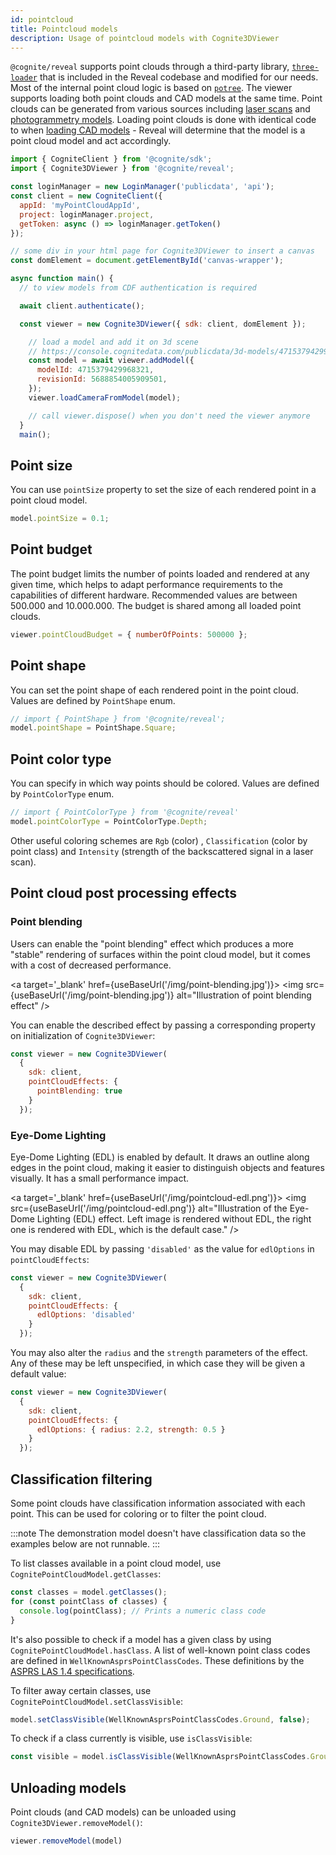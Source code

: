 ```yaml
---
id: pointcloud
title: Pointcloud models
description: Usage of pointcloud models with Cognite3DViewer
---
```



`@cognite/reveal` supports point clouds through a third-party library, [`three-loader`](https://github.com/pnext/three-loader) that is
included in the Reveal codebase and modified for our needs. Most of the internal point cloud logic is based on [`potree`](https://github.com/potree/potree/).
The viewer supports loading both point clouds and CAD models at the same time. Point clouds can be generated from various sources including
[laser scans](https://en.wikipedia.org/wiki/Laser_scanning) and [photogrammetry models](https://en.wikipedia.org/wiki/Photogrammetry).
Loading point clouds is done with identical code to when [loading CAD models](./cad-basic) - Reveal will determine that the model
is a point cloud model and act accordingly.


<DemoWrapper modelType="pointcloud" />

```jsx
import { CogniteClient } from '@cognite/sdk';
import { Cognite3DViewer } from '@cognite/reveal';

const loginManager = new LoginManager('publicdata', 'api');
const client = new CogniteClient({
  appId: 'myPointCloudAppId',
  project: loginManager.project,
  getToken: async () => loginManager.getToken()
});

// some div in your html page for Cognite3DViewer to insert a canvas
const domElement = document.getElementById('canvas-wrapper');

async function main() {
  // to view models from CDF authentication is required

  await client.authenticate();

  const viewer = new Cognite3DViewer({ sdk: client, domElement });

    // load a model and add it on 3d scene
    // https://console.cognitedata.com/publicdata/3d-models/4715379429968321/revisions/5688854005909501
    const model = await viewer.addModel({
      modelId: 4715379429968321,
      revisionId: 5688854005909501,
    });
    viewer.loadCameraFromModel(model);

    // call viewer.dispose() when you don't need the viewer anymore
  }
  main();
```

## Point size

You can use `pointSize` property to set the size of each rendered point in a point cloud model.

```js runnable-4x
model.pointSize = 0.1;
```

## Point budget

The point budget limits the number of points loaded and rendered at any given time,
which helps to adapt performance requirements to the capabilities of different hardware.
Recommended values are between 500.000 and 10.000.000. The budget is shared among all
loaded point clouds.

```js runnable-4x
viewer.pointCloudBudget = { numberOfPoints: 500000 };
```

## Point shape

You can set the point shape of each rendered point in the point cloud. Values are defined by `PointShape` enum.

```js runnable-4x
// import { PointShape } from '@cognite/reveal';
model.pointShape = PointShape.Square;
```

## Point color type

You can specify in which way points should be colored. Values are defined by `PointColorType` enum.

```js runnable-4x
// import { PointColorType } from '@cognite/reveal'
model.pointColorType = PointColorType.Depth;
```

Other useful coloring schemes are `Rgb` (color) , `Classification` (color by point class) and `Intensity`
(strength of the backscattered signal in a laser scan).

## Point cloud post processing effects

### Point blending

Users can enable the "point blending" effect
which produces a more "stable" rendering of surfaces within the point cloud model, but it comes with a cost of
decreased performance.

<a target='_blank' href={useBaseUrl('/img/point-blending.jpg')}>
  <img src={useBaseUrl('/img/point-blending.jpg')} alt="Illustration of point blending effect" />
</a>

You can enable the described effect by passing a corresponding property on initialization of `Cognite3DViewer`:
```jsx
const viewer = new Cognite3DViewer(
  {
    sdk: client,
    pointCloudEffects: {
      pointBlending: true
    }
  });
```

### Eye-Dome Lighting

Eye-Dome Lighting (EDL) is enabled by default. It draws an outline along edges in the point cloud, making it easier to distinguish objects and features visually. It has a small performance impact.

<a target='_blank' href={useBaseUrl('/img/pointcloud-edl.png')}>
  <img src={useBaseUrl('/img/pointcloud-edl.png')} alt="Illustration of the Eye-Dome Lighting (EDL) effect. Left image is rendered without EDL, the right one is rendered with EDL, which is the default case." />
</a>

You may disable EDL by passing `'disabled'` as the value for `edlOptions` in `pointCloudEffects`:

```js
const viewer = new Cognite3DViewer(
  {
    sdk: client,
    pointCloudEffects: {
      edlOptions: 'disabled'
    }
  });
```

You may also alter the `radius` and the `strength` parameters of the effect. Any of these may be left unspecified, in which case they will be given a default value:


```js
const viewer = new Cognite3DViewer(
  {
    sdk: client,
    pointCloudEffects: {
      edlOptions: { radius: 2.2, strength: 0.5 }
    }
  });
```

## Classification filtering

Some point clouds have classification information associated with each point.  This can
be used for coloring or to filter the point cloud.

:::note
The demonstration model doesn't have classification data so the examples below are not
runnable.
:::

To list classes available in a point cloud model, use `CognitePointCloudModel.getClasses`:

```js
const classes = model.getClasses();
for (const pointClass of classes) {
  console.log(pointClass); // Prints a numeric class code
}
```

It's also possible to check if a model has a given class by using `CognitePointCloudModel.hasClass`.
A list of well-known point class codes are defined in `WellKnownAsprsPointClassCodes`. These definitions
by the [ASPRS LAS 1.4 specifications](http://www.asprs.org/wp-content/uploads/2019/03/LAS_1_4_r14.pdf).

To filter away certain classes, use `CognitePointCloudModel.setClassVisible`:

```js
model.setClassVisible(WellKnownAsprsPointClassCodes.Ground, false);
```

To check if a class currently is visible, use `isClassVisible`:

```js
const visible = model.isClassVisible(WellKnownAsprsPointClassCodes.Ground);
```

## Unloading models

Point clouds (and CAD models) can be unloaded using `Cognite3DViewer.removeModel()`:

```js runnable-4x
viewer.removeModel(model)
```
